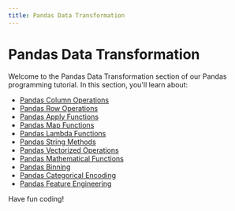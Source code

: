 ```yaml
---
title: Pandas Data Transformation
---
```


# Pandas Data Transformation

Welcome to the Pandas Data Transformation section of our Pandas programming tutorial. In this section, you'll learn about:

- [Pandas Column Operations](./0-pandas-column-operations.mdx)
- [Pandas Row Operations](./1-pandas-row-operations.mdx)
- [Pandas Apply Functions](./2-pandas-apply-functions.mdx)
- [Pandas Map Functions](./3-pandas-map-functions.mdx)
- [Pandas Lambda Functions](./4-pandas-lambda-functions.mdx)
- [Pandas String Methods](./5-pandas-string-methods.mdx)
- [Pandas Vectorized Operations](./6-pandas-vectorized-operations.mdx)
- [Pandas Mathematical Functions](./7-pandas-mathematical-functions.mdx)
- [Pandas Binning](./8-pandas-binning.mdx)
- [Pandas Categorical Encoding](./9-pandas-categorical-encoding.mdx)
- [Pandas Feature Engineering](./10-pandas-feature-engineering.mdx)

Have fun coding!